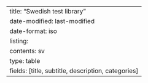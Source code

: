 ---
title: "Swedish test library"
date-modified: last-modified
date-format: iso
listing:
    contents: sv
    type: table
    fields: [title, subtitle, description, categories]
---
